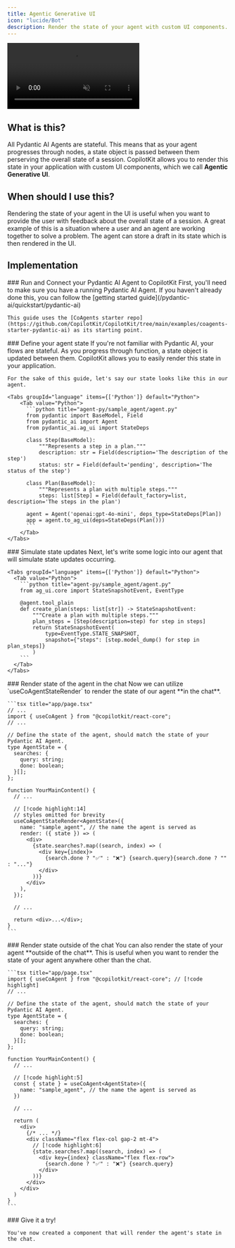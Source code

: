 ```yaml
---
title: Agentic Generative UI
icon: "lucide/Bot"
description: Render the state of your agent with custom UI components.
---
```



<video
  src="https://cdn.copilotkit.ai/docs/copilotkit/images/coagents/agentic-generative-ui.mp4"
  className="rounded-lg shadow-xl"
  loop
  playsInline
  controls
  autoPlay
  muted
/>
<Callout>
  This video demonstrates the [implementation](#implementation) section applied
  to out [coagents starter
  project](https://github.com/CopilotKit/CopilotKit/tree/main/examples/coagents-starter-pydantic-ai).
</Callout>

## What is this?

All Pydantic AI Agents are stateful. This means that as your agent progresses through nodes, a state object is passed between them perserving
the overall state of a session. CopilotKit allows you to render this state in your application with custom UI components, which we call **Agentic Generative UI**.

## When should I use this?

Rendering the state of your agent in the UI is useful when you want to provide the user with feedback about the overall state of a session. A great example of this
is a situation where a user and an agent are working together to solve a problem. The agent can store a draft in its state which is then rendered in the UI.

## Implementation

<Steps>
  <Step>
    ### Run and Connect your Pydantic AI Agent to CopilotKit
First, you'll need to make sure you have a running Pydantic AI Agent. If you haven't already done this, you can follow the [getting started guide](/pydantic-ai/quickstart/pydantic-ai)

    This guide uses the [CoAgents starter repo](https://github.com/CopilotKit/CopilotKit/tree/main/examples/coagents-starter-pydantic-ai) as its starting point.

  </Step>
  <Step>
    ### Define your agent state
    If you're not familiar with Pydantic AI, your flows are stateful. As you progress through function, a state object is updated between them. CopilotKit
    allows you to easily render this state in your application.

    For the sake of this guide, let's say our state looks like this in our agent.

    <Tabs groupId="language" items={['Python']} default="Python">
        <Tab value="Python">
          ```python title="agent-py/sample_agent/agent.py"
          from pydantic import BaseModel, Field
          from pydantic_ai import Agent
          from pydantic_ai.ag_ui import StateDeps

          class Step(BaseModel):
              """Represents a step in a plan."""
              description: str = Field(description='The description of the step')
              status: str = Field(default='pending', description='The status of the step')

          class Plan(BaseModel):
              """Represents a plan with multiple steps."""
              steps: list[Step] = Field(default_factory=list, description='The steps in the plan')

          agent = Agent('openai:gpt-4o-mini', deps_type=StateDeps[Plan])
          app = agent.to_ag_ui(deps=StateDeps(Plan()))
          ```
        </Tab>
    </Tabs>

  </Step>
  <Step>
    ### Simulate state updates
    Next, let's write some logic into our agent that will simulate state updates occurring.

    <Tabs groupId="language" items={['Python']} default="Python">
      <Tab value="Python">
        ```python title="agent-py/sample_agent/agent.py"
        from ag_ui.core import StateSnapshotEvent, EventType

        @agent.tool_plain
        def create_plan(steps: list[str]) -> StateSnapshotEvent:
            """Create a plan with multiple steps."""
            plan_steps = [Step(description=step) for step in steps]
            return StateSnapshotEvent(
                type=EventType.STATE_SNAPSHOT,
                snapshot={"steps": [step.model_dump() for step in plan_steps]}
            )
        ```
      </Tab>
    </Tabs>

  </Step>
  <Step>
    ### Render state of the agent in the chat
    Now we can utilize `useCoAgentStateRender` to render the state of our agent **in the chat**.

    ```tsx title="app/page.tsx"
    // ...
    import { useCoAgent } from "@copilotkit/react-core";
    // ...

    // Define the state of the agent, should match the state of your Pydantic AI Agent.
    type AgentState = {
      searches: {
        query: string;
        done: boolean;
      }[];
    };

    function YourMainContent() {
      // ...

      // [!code highlight:14]
      // styles omitted for brevity
      useCoAgentStateRender<AgentState>({
        name: "sample_agent", // the name the agent is served as
        render: ({ state }) => (
          <div>
            {state.searches?.map((search, index) => (
              <div key={index}>
                {search.done ? "✅" : "❌"} {search.query}{search.done ? "" : "..."}
              </div>
            ))}
          </div>
        ),
      });

      // ...

      return <div>...</div>;
    }
    ```

  </Step>
  <Step>
    ### Render state outside of the chat
    You can also render the state of your agent **outside of the chat**. This is useful when you want to render the state of your agent anywhere
    other than the chat.

    ```tsx title="app/page.tsx"
    import { useCoAgent } from "@copilotkit/react-core"; // [!code highlight]
    // ...

    // Define the state of the agent, should match the state of your Pydantic AI Agent.
    type AgentState = {
      searches: {
        query: string;
        done: boolean;
      }[];
    };

    function YourMainContent() {
      // ...

      // [!code highlight:5]
      const { state } = useCoAgent<AgentState>({
        name: "sample_agent", // the name the agent is served as
      })

      // ...

      return (
        <div>
          {/* ... */}
          <div className="flex flex-col gap-2 mt-4">
            // [!code highlight:6]
            {state.searches?.map((search, index) => (
              <div key={index} className="flex flex-row">
                {search.done ? "✅" : "❌"} {search.query}
              </div>
            ))}
          </div>
        </div>
      )
    }
    ```

  </Step>
  <Step>
    ### Give it a try!

    You've now created a component that will render the agent's state in the chat.

  </Step>
</Steps>